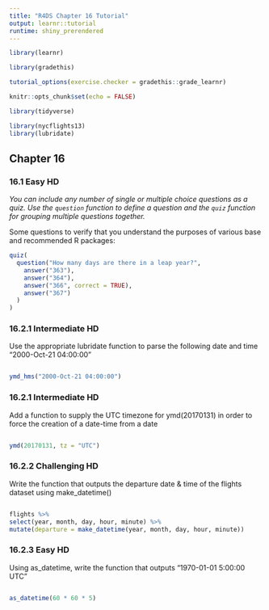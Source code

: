 ```yaml
---
title: "R4DS Chapter 16 Tutorial"
output: learnr::tutorial
runtime: shiny_prerendered
---
```


```r

library(learnr)

library(gradethis)

tutorial_options(exercise.checker = gradethis::grade_learnr)

knitr::opts_chunk$set(echo = FALSE)

library(tidyverse)

library(nycflights13)
library(lubridate)

```



## Chapter 16

### 16.1 Easy HD 


*You can include any number of single or multiple choice questions as a quiz. Use the `question` function to define a question and the `quiz` function for grouping multiple questions together.*

Some questions to verify that you understand the purposes of various base and recommended R packages:

```r
quiz(
  question("How many days are there in a leap year?",
    answer("363"),
    answer("364"),
    answer("366", correct = TRUE),
    answer("367")
  )
)
```


### 16.2.1 Intermediate HD


Use the appropriate lubridate function to parse the following date and time
 "2000-Oct-21 04:00:00"

```r

```

```r
ymd_hms("2000-Oct-21 04:00:00")
```

### 16.2.1 Intermediate HD
Add a function to supply the UTC timezone for ymd(20170131) in order to force the creation of a date-time from a date
```r

```

```r
ymd(20170131, tz = "UTC")
```

### 16.2.2 Challenging HD
Write the function that outputs the departure date & time of the flights dataset using make_datetime()
```r

```

```r
flights %>%
select(year, month, day, hour, minute) %>%
mutate(departure = make_datetime(year, month, day, hour, minute))
```

### 16.2.3 Easy HD
Using as_datetime, write the function that outputs "1970-01-01 5:00:00 UTC"
```r

```

```r
as_datetime(60 * 60 * 5)
```









